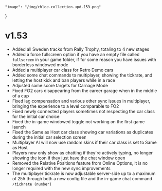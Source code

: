     "image": "/img/chloe-collection-upd-153.png"
}

# v1.53

- Added all Sweden tracks from Rally Trophy, totaling to 4 new stages
- Added a force fullscreen option if you have an empty file called `fullscreen` in your game folder, if for some reason you have issues with borderless windowed mode
- Added a multiplayer car class for Retro Demo cars
- Added some chat commands to multiplayer, showing the tickrate, and letting the host kick and ban players while in a race
- Adjusted some score targets for Carnage Mode
- Fixed FO2 cars disappearing from the career garage when in the middle of a cup
- Fixed lag compensation and various other sync issues in multiplayer, bringing the experience to a level comparable to FO2
- Fixed newly connected players sometimes not respecting the car class for the initial car choice
- Fixed the in-game windowed toggle not working on the first game launch
- Fixed the Same as Host car class showing car variations as duplicates during the initial car selection screen
- Multiplayer AI will now use random skins if their car class is set to Same as Host
- Players now only show as chatting if they're actively typing, no longer showing the icon if they just have the chat window open
- Removed the Relative Positions feature from Online Options, it is no longer required with the new sync improvements
- The multiplayer tickrate is now adjustable server-side up to a maximum of 255 through both a new config file and the in-game chat command `/tickrate (number)`